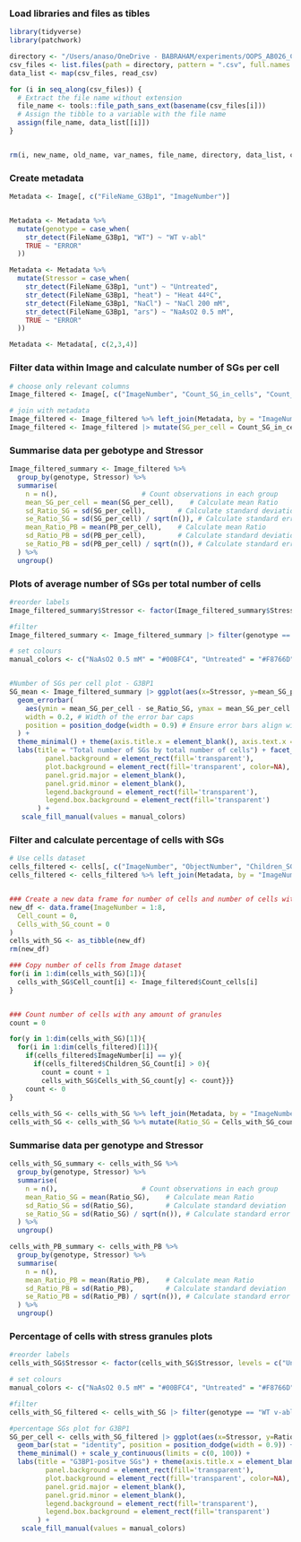 
### Load libraries and files as tibles
```{r load libraries and data, echo=FALSE, include=FALSE}
library(tidyverse)
library(patchwork)

directory <- "/Users/anaso/OneDrive - BABRAHAM/experiments/OOPS_AB026_CN/zstacks/tif_for_cell_profiler"
csv_files <- list.files(path = directory, pattern = ".csv", full.names = TRUE)
data_list <- map(csv_files, read_csv)

for (i in seq_along(csv_files)) {
  # Extract the file name without extension
  file_name <- tools::file_path_sans_ext(basename(csv_files[i]))
  # Assign the tibble to a variable with the file name
  assign(file_name, data_list[[i]])
}


rm(i, new_name, old_name, var_names, file_name, directory, data_list, csv_files)
```

### Create metadata
```{r infer metadata from filenames, include=FALSE}
Metadata <- Image[, c("FileName_G3Bp1", "ImageNumber")]


Metadata <- Metadata %>% 
  mutate(genotype = case_when(
    str_detect(FileName_G3Bp1, "WT") ~ "WT v-abl"
    TRUE ~ "ERROR"
  ))

Metadata <- Metadata %>% 
  mutate(Stressor = case_when(
    str_detect(FileName_G3Bp1, "unt") ~ "Untreated",
    str_detect(FileName_G3Bp1, "heat") ~ "Heat 44ºC",
    str_detect(FileName_G3Bp1, "NaCl") ~ "NaCl 200 mM",
    str_detect(FileName_G3Bp1, "ars") ~ "NaAsO2 0.5 mM",
    TRUE ~ "ERROR"
  ))

Metadata <- Metadata[, c(2,3,4)]
```


### Filter data within Image and calculate number of SGs per cell
```{r filter total SGs per total cells, echo=FALSE}

# choose only relevant columns
Image_filtered <- Image[, c("ImageNumber", "Count_SG_in_cells", "Count_cells")]

# join with metadata
Image_filtered <- Image_filtered %>% left_join(Metadata, by = "ImageNumber")
Image_filtered <- Image_filtered |> mutate(SG_per_cell = Count_SG_in_cells/Count_cells)
```

### Summarise data per gebotype and Stressor
```{r summarise data per genotype and stressor based on number of SGs per cell}

Image_filtered_summary <- Image_filtered %>%
  group_by(genotype, Stressor) %>%
  summarise(
    n = n(),                     # Count observations in each group
    mean_SG_per_cell = mean(SG_per_cell),    # Calculate mean Ratio
    sd_Ratio_SG = sd(SG_per_cell),        # Calculate standard deviation
    se_Ratio_SG = sd(SG_per_cell) / sqrt(n()), # Calculate standard error
    mean_Ratio_PB = mean(PB_per_cell),    # Calculate mean Ratio
    sd_Ratio_PB = sd(PB_per_cell),        # Calculate standard deviation
    se_Ratio_PB = sd(PB_per_cell) / sqrt(n()), # Calculate standard error
  ) %>%
  ungroup()
```
### Plots of average number of SGs per total number of cells
```{r total SGs per total cells, echo=FALSE}

#reorder labels
Image_filtered_summary$Stressor <- factor(Image_filtered_summary$Stressor, levels = c("Untreated", "Heat 44ºC", "NaAsO2 0.5 mM", "NaCl 200 mM"))

#filter
Image_filtered_summary <- Image_filtered_summary |> filter(genotype == "WT v-abl") 

# set colours
manual_colors <- c("NaAsO2 0.5 mM" = "#00BFC4", "Untreated" = "#F8766D", "Heat 44ºC" = "#7CAE00", "NaCl 200 mM" = "#C77CFF")  


#Number of SGs per cell plot - G3BP1
SG_mean <- Image_filtered_summary |> ggplot(aes(x=Stressor, y=mean_SG_per_cell, fill = Stressor)) + geom_bar(stat = "identity", position = position_dodge(width = 0.9)) +
  geom_errorbar(
    aes(ymin = mean_SG_per_cell - se_Ratio_SG, ymax = mean_SG_per_cell + se_Ratio_SG),
    width = 0.2, # Width of the error bar caps
    position = position_dodge(width = 0.9) # Ensure error bars align with dodged bars
  ) + 
  theme_minimal() + theme(axis.title.x = element_blank(), axis.text.x = element_text(angle = 45, hjust = 1), legend.position = "none", legend.title = element_blank()) + 
  labs(title = "Total number of SGs by total number of cells") + facet_wrap(~ genotype) + theme(
         panel.background = element_rect(fill='transparent'),
         plot.background = element_rect(fill='transparent', color=NA),
         panel.grid.major = element_blank(),
         panel.grid.minor = element_blank(),
         legend.background = element_rect(fill='transparent'),
         legend.box.background = element_rect(fill='transparent')
       ) + 
   scale_fill_manual(values = manual_colors)
```

### Filter and calculate percentage of cells with SGs
```{r percentage cells with SGs, echo=FALSE}

# Use cells dataset
cells_filtered <- cells[, c("ImageNumber", "ObjectNumber", "Children_SG_Count")]
cells_filtered <- cells_filtered %>% left_join(Metadata, by = "ImageNumber")


### Create a new data frame for number of cells and number of cells with SGs
new_df <- data.frame(ImageNumber = 1:8,
  Cell_count = 0,
  Cells_with_SG_count = 0
)
cells_with_SG <- as_tibble(new_df)
rm(new_df)

### Copy number of cells from Image dataset
for(i in 1:dim(cells_with_SG)[1]){
  cells_with_SG$Cell_count[i] <- Image_filtered$Count_cells[i]
}


### Count number of cells with any amount of granules
count = 0

for(y in 1:dim(cells_with_SG)[1]){ 
  for(i in 1:dim(cells_filtered)[1]){
    if(cells_filtered$ImageNumber[i] == y){
      if(cells_filtered$Children_SG_Count[i] > 0){
        count = count + 1
        cells_with_SG$Cells_with_SG_count[y] <- count}}}
    count <- 0
}
 
cells_with_SG <- cells_with_SG %>% left_join(Metadata, by = "ImageNumber") 
cells_with_SG <- cells_with_SG %>% mutate(Ratio_SG = Cells_with_SG_count/Cell_count * 100)
```

### Summarise data per genotype and Stressor
```{r summarise data per gebotype and Stressor based on percentage of cells with SGs}

cells_with_SG_summary <- cells_with_SG %>%
  group_by(genotype, Stressor) %>%
  summarise(
    n = n(),                     # Count observations in each group
    mean_Ratio_SG = mean(Ratio_SG),    # Calculate mean Ratio
    sd_Ratio_SG = sd(Ratio_SG),        # Calculate standard deviation
    se_Ratio_SG = sd(Ratio_SG) / sqrt(n()), # Calculate standard error
  ) %>%
  ungroup()

cells_with_PB_summary <- cells_with_PB %>%
  group_by(genotype, Stressor) %>%
  summarise( 
    n = n(), 
    mean_Ratio_PB = mean(Ratio_PB),    # Calculate mean Ratio
    sd_Ratio_PB = sd(Ratio_PB),        # Calculate standard deviation
    se_Ratio_PB = sd(Ratio_PB) / sqrt(n()), # Calculate standard error
  ) %>%
  ungroup()
```

### Percentage of cells with stress granules plots
```{r plot data as bars, fig.width=10, fig.height=17}

#reorder labels
cells_with_SG$Stressor <- factor(cells_with_SG$Stressor, levels = c("Untreated", "Heat 44ºC", "NaAsO2 0.5 mM", "NaCl 200 mM"))

# set colours
manual_colors <- c("NaAsO2 0.5 mM" = "#00BFC4", "Untreated" = "#F8766D", "Heat 44ºC" = "#7CAE00", "NaCl 200 mM" = "#C77CFF")  

#filter
cells_with_SG_filtered <- cells_with_SG |> filter(genotype == "WT v-abl") 

#percentage SGs plot for G3BP1
SG_per_cell <- cells_with_SG_filtered |> ggplot(aes(x=Stressor, y=Ratio_SG, fill = Stressor)) +
  geom_bar(stat = "identity", position = position_dodge(width = 0.9)) + 
  theme_minimal() + scale_y_continuous(limits = c(0, 100)) +
  labs(title = "G3BP1-positve SGs") + theme(axis.title.x = element_blank(), axis.text.x = element_text(angle = 45, hjust = 1)) + theme(axis.title.x = element_blank(), legend.position="none", legend.title = element_blank()) + ylab("% cells with SGs") + facet_wrap(~ genotype, nrow = 1) + theme(
         panel.background = element_rect(fill='transparent'),
         plot.background = element_rect(fill='transparent', color=NA),
         panel.grid.major = element_blank(),
         panel.grid.minor = element_blank(),
         legend.background = element_rect(fill='transparent'),
         legend.box.background = element_rect(fill='transparent')
       ) + 
   scale_fill_manual(values = manual_colors)
```